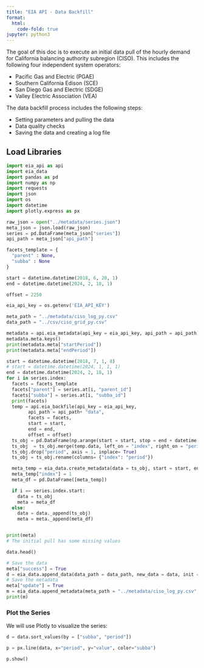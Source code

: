 ```yaml
---
title: "EIA API - Data Backfill"
format:
  html:
    code-fold: true
jupyter: python3
---
```


The goal of this doc is to execute an initial data pull of the hourly demand for California balancing authority subregion (CISO). This includes the following four independent system operators:

- Pacific Gas and Electric (PGAE)
- Southern California Edison (SCE)
- San Diego Gas and Electric (SDGE)
- Valley Electric Association (VEA)

The data backfill process includes the following steps:

- Setting parameters and pulling the data
- Data quality checks
- Saving the data and creating a log file


## Load Libraries

```python
import eia_api as api
import eia_data 
import pandas as pd
import numpy as np
import requests
import json
import os
import datetime
import plotly.express as px
```



```python
raw_json = open("../metadata/series.json")
meta_json = json.load(raw_json)
series = pd.DataFrame(meta_json["series"])
api_path = meta_json["api_path"]

```


```python

facets_template = {
  "parent" : None,
  "subba" : None
}

start = datetime.datetime(2018, 6, 20, 1)
end = datetime.datetime(2024, 2, 18, 1)

offset = 2250

eia_api_key = os.getenv('EIA_API_KEY')

meta_path = "../metadata/ciso_log_py.csv"
data_path = "../csv/ciso_grid_py.csv"
```


```python
metadata = api.eia_metadata(api_key = eia_api_key, api_path = api_path)
metadata.meta.keys()
print(metadata.meta["startPeriod"])
print(metadata.meta["endPeriod"])
```


```python
start = datetime.datetime(2018, 7, 1, 8)
# start = datetime.datetime(2024, 1, 1, 1)
end = datetime.datetime(2024, 2, 18, 1)
for i in series.index:
  facets = facets_template
  facets["parent"] = series.at[i, "parent_id"]
  facets["subba"] = series.at[i, "subba_id"]
  print(facets)
  temp = api.eia_backfile(api_key = eia_api_key, 
        api_path = api_path+ "data", 
        facets = facets, 
        start = start,
        end = end,
        offset = offset) 
  ts_obj = pd.DataFrame(np.arange(start = start, stop = end + datetime.timedelta(hours = 1), step = datetime.timedelta(hours = 1)).astype(datetime.datetime), columns=["index"])
  ts_obj  = ts_obj.merge(temp.data, left_on = "index", right_on = "period", how="left")
  ts_obj.drop("period", axis = 1, inplace= True)
  ts_obj = ts_obj.rename(columns= {"index": "period"})

  meta_temp = eia_data.create_metadata(data = ts_obj, start = start, end = end, type = "backfile")
  meta_temp["index"] = 1
  meta_df = pd.DataFrame([meta_temp])

  if i == series.index.start:
    data = ts_obj
    meta = meta_df
  else:
    data = data._append(ts_obj)
    meta = meta._append(meta_df)



```


```python
print(meta)
# The initial pull has some missing values

data.head()
```

```python
# Save the data
meta["success"] = True
d = eia_data.append_data(data_path = data_path, new_data = data, init = True, save = True)
# Save the metadata
meta["update"] = True
m = eia_data.append_metadata(meta_path = "../metadata/ciso_log_py.csv", meta = meta, save = True, init = True)
print(m)
```


### Plot the Series

We will use Plotly to visualize the series:

```python
d = data.sort_values(by = ["subba", "period"])

p = px.line(data, x="period", y="value", color="subba")

p.show()
```